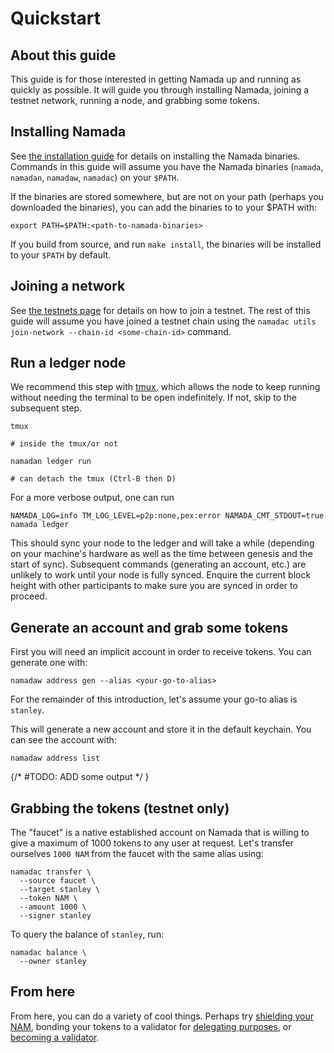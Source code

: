 # Quickstart 

## About this guide

This guide is for those interested in getting Namada up and running as quickly as possible. It will guide you through installing Namada, joining a testnet network, running a node, and grabbing some tokens.

## Installing Namada

See [the installation guide](./install.md) for details on installing the Namada binaries. Commands in this guide will assume you have the Namada binaries (`namada`, `namadan`, `namadaw`, `namadac`) on your `$PATH`.

If the binaries are stored somewhere, but are not on your path (perhaps you downloaded the binaries), you can add the binaries to to your $PATH with:

```shell
export PATH=$PATH:<path-to-namada-binaries>
```

If you build from source, and run `make install`, the binaries will be installed to your `$PATH` by default.

## Joining a network

See [the testnets page](./testnets.md) for details on how to join a testnet. The rest of this guide will assume you have joined a testnet chain using the `namadac utils join-network --chain-id <some-chain-id>` command.

## Run a ledger node

We recommend this step with [tmux](https://www.hamvocke.com/blog/a-quick-and-easy-guide-to-tmux/), which allows the node to keep running without needing the terminal to be open indefinitely. If not, skip to the subsequent step.

```shell
tmux

# inside the tmux/or not

namadan ledger run

# can detach the tmux (Ctrl-B then D)
```

For a more verbose output, one can run 
```shell
NAMADA_LOG=info TM_LOG_LEVEL=p2p:none,pex:error NAMADA_CMT_STDOUT=true namada ledger
```

This should sync your node to the ledger and will take a while (depending on your machine's hardware as well as the time between genesis and the start of sync). Subsequent commands (generating an account, etc.) are unlikely to work until your node is fully synced. Enquire the current block height with other participants to make sure you are synced in order to proceed.

## Generate an account and grab some tokens
First you will need an implicit account in order to receive tokens. You can generate one with:

```shell
namadaw address gen --alias <your-go-to-alias>
```
For the remainder of this introduction, let's assume your go-to alias is `stanley`.

This will generate a new account and store it in the default keychain. You can see the account with:

```shell
namadaw address list
```

{/* #TODO: ADD some output */ }

## Grabbing the tokens (testnet only)
The "faucet" is a native established account on Namada that is willing to give a maximum of 1000 tokens to any user at request. Let's transfer ourselves `1000 NAM` from the faucet with the same alias using:

```shell
namadac transfer \
  --source faucet \
  --target stanley \
  --token NAM \
  --amount 1000 \
  --signer stanley
```

To query the balance of `stanley`, run:

```shell
namadac balance \
  --owner stanley
```

## From here
From here, you can do a variety of cool things. Perhaps try [shielding your NAM](../../users/shielded-transfers.md), bonding your tokens to a validator for [delegating purposes](../../delegators.md), or [becoming a validator](../../validators.md).
